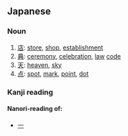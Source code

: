 ==Japanese==
===Noun===
{{ja-noun|h|rom=ten}}
# [[店]]: [[store]], [[shop]], [[establishment]]
# [[典]]: [[ceremony]], [[celebration]], [[law]] [[code]]
# [[天]]: [[heaven]], [[sky]]
# [[点]]: [[spot]], [[mark]], [[point]], [[dot]]

===Kanji reading===
{{ja-kanjireading|rom=ten}}

====Nanori-reading of:====
*[[一]]